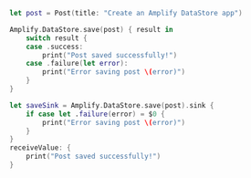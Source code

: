 <BlockSwitcher>

<Block name="Listener (iOS 11+)">

```swift
let post = Post(title: "Create an Amplify DataStore app")

Amplify.DataStore.save(post) { result in
    switch result {
    case .success:
        print("Post saved successfully!")
    case .failure(let error):
        print("Error saving post \(error)")
    }
}
```

</Block>

<Block name="Combine (iOS 13+)">

```swift
let saveSink = Amplify.DataStore.save(post).sink {
    if case let .failure(error) = $0 {
        print("Error saving post \(error)")
    }
}
receiveValue: {
    print("Post saved successfully!")
}
```

</Block>

</BlockSwitcher>
